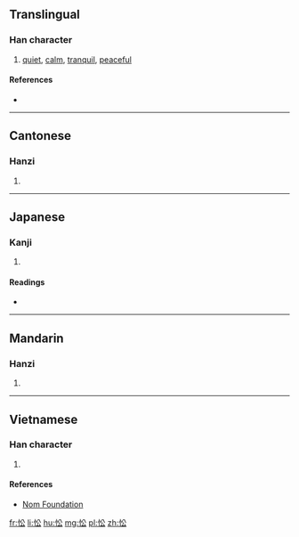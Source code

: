 ==Translingual==

===Han character===
{{Han char|rn=61|rad=心|as=04|sn=7|four=98032|canj=PCI|ids=⿰忄公}}

# [[quiet]], [[calm]], [[tranquil]], [[peaceful]]

====References====
* {{Han ref|kx=0377.270|dkj=10367|dj=0705.140|hdz=42277.130|uh=5FEA|ud=24554|bh=A7D8|bd=42968}}

----

==Cantonese==

===Hanzi===
{{yue-hanzi|jyut=[[sung1]], [[zung1]]|y=sung1, jung1}}

# {{defn|lang=yue|sort=心04}}

----

==Japanese==

===Kanji===
{{ja-kanji|grade=|rs=心04}}

# {{defn|lang=ja|sort=心04}}

====Readings====
* {{ja-readings|on=[[しょう]] (shō), [[しゅ]] (shu)|kun=[[おどろく]] (odoroku)}}

----

==Mandarin==

===Hanzi===
{{cmn-hanzi|pin=[[sōng]] ([[song1]]), [[zhōng]] ([[zhong1]])|wg=sung<sup>1</sup>, chung<sup>1</sup>}}

# {{defn|lang=cmn|sort=心04}}

----

==Vietnamese==

===Han character===
{{vi-readings|rs=心04| hanviet = tùng}}

# {{defn|lang=vi|sort=心04}}

====References====
*[http://nomfoundation.org/common/nom_details.php?codepoint=5fea Nom Foundation]

[[fr:忪]]
[[li:忪]]
[[hu:忪]]
[[mg:忪]]
[[pl:忪]]
[[zh:忪]]
